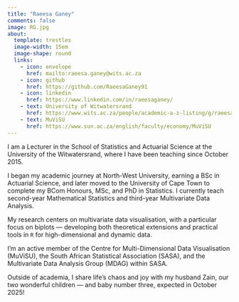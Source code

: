 ```yaml
---
title: "Raeesa Ganey"
comments: false
image: RG.jpg
about:
  template: trestles
  image-width: 15em
  image-shape: round
  links:
    - icon: envelope
      href: mailto:raeesa.ganey@wits.ac.za
    - icon: github
      href: https://github.com/RaeesaGaney91
    - icon: linkedin
      href: https://www.linkedin.com/in/raeesaganey/
    - text: University of Witwatersrand
      href: https://www.wits.ac.za/people/academic-a-z-listing/g/raeesaganeywitsacza/
    - text: MuViSU
      href: https://www.sun.ac.za/english/faculty/economy/MuViSU
---
```


::: {#hero-heading}

I am a Lecturer in the School of Statistics and Actuarial Science at the University of the Witwatersrand, where I have been teaching since October 2015.

I began my academic journey at North-West University, earning a BSc in Actuarial Science, and later moved to the University of Cape Town to complete my BCom Honours, MSc, and PhD in Statistics. I currently teach second-year Mathematical Statistics and third-year Multivariate Data Analysis.

My research centers on multivariate data visualisation, with a particular focus on biplots — developing both theoretical extensions and practical tools in `R` for high-dimensional and dynamic data.

I'm an active member of the Centre for Multi-Dimensional Data Visualisation (MuViSU), the South African Statistical Association (SASA), and the Multivariate Data Analysis Group (MDAG) within SASA.

Outside of academia, I share life’s chaos and joy with my husband Zain, our two wonderful children — and baby number three, expected in October 2025!

:::